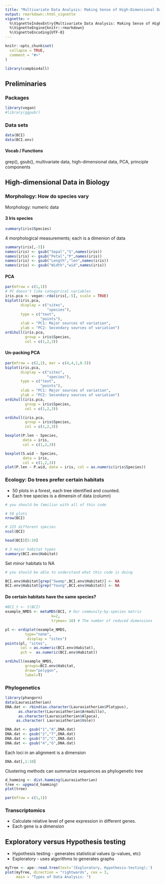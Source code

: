 ```yaml
---
title: "Multivariate Data Analysis: Making Sense of High-Dimensional Data"
output: rmarkdown::html_vignette
vignette: >
  %\VignetteIndexEntry{Multivariate Data Analysis: Making Sense of High-Dimensional Data}
  %\VignetteEngine{knitr::rmarkdown}
  %\VignetteEncoding{UTF-8}
---
```




```r
knitr::opts_chunk$set(
  collapse = TRUE,
  comment = "#>"
)
```

```r
library(compbio4all)
```


## Preliminaries

### Packages
```r
library(vegan)
#library(ggpubr)
```


### Data sets

```r
data(BCI)
data(BCI.env)
```


#### Vocab / Functions

grep(), gsub(), multivariate data, high-dimensional data, PCA, principle components


## High-dimensional Data in Biology

### Morphology: How do species vary

Morphology: numeric data

#### 3 Iris species

```r
summary(iris$Species)
```

4 morphological measurements; each is a dimenion of data

```r
summary(iris[,-5])
names(iris) <- gsub("Sepal","S",names(iris))
names(iris) <- gsub("Petal","P",names(iris))
names(iris) <- gsub("Length","len",names(iris))
names(iris) <- gsub("Width","wid",names(iris))
```

#### PCA

```r
par(mfrow = c(1,1))
# PC doesn't like categorical variables
iris.pca <- vegan::rda(iris[,-5], scale = TRUE)
biplot(iris.pca,
       display = c("sites", 
                   "species"),
       type = c("text",
                "points"), 
       xlab = "PC1: Major sources of variation",
       ylab = "PC2: Secondary sources of variation")
ordihull(iris.pca,
         group = iris$Species,
         col = c(1,2,3))

```


#### Un-packing PCA

```r
par(mfrow = c(2,2), mar = c(4,4,1,0.5))
biplot(iris.pca,
       display = c("sites", 
                   "species"),
       type = c("text",
                "points"), 
       xlab = "PC1: Major sources of variation",
       ylab = "PC2: Secondary sources of variation")
ordihull(iris.pca,
         group = iris$Species,
         col = c(1,2,3))

ordihull(iris.pca,
         group = iris$Species,
         col = c(1,2,3))

boxplot(P.len ~ Species, 
        data = iris,
        col = c(1,2,3))

boxplot(S.wid ~ Species, 
        data = iris,
        col = c(1,2,3))
plot(P.len ~ P.wid, data = iris, col = as.numeric(iris$Species))
```


### Ecology: Do trees prefer certain habitats

* 50 plots in a forest, each tree identified and counted.
* Each tree species is a dimensin of data (column)


```r
# you should be familiar with all of this code

# 50 plots
nrow(BCI)

# 225 different species
ncol(BCI)

head(BCI)[5:10]

# 3 major habitat types
summary(BCI.env$Habitat)
```

Set minor habitats to NA
```r
# you should be able to understand what this code is doing

BCI.env$Habitat[grep("Swamp",BCI.env$Habitat)] <- NA
BCI.env$Habitat[grep("Young",BCI.env$Habitat)] <- NA
```

#### Do certain habitats have the same species?

```r
#BCI_t <- t(BCI)
example_NMDS <- metaMDS(BCI, # Our community-by-species matrix
                     k=2,
                     trymax= 10) # The number of reduced dimensions

pl <- ordiplot(example_NMDS,
         type="none",
          display = "sites")
points(pl, "sites",  
       col = as.numeric(BCI.env$Habitat),
       pch =  as.numeric(BCI.env$Habitat))

ordihull(example_NMDS,
         groups=BCI.env$Habitat,
         draw="polygon",
         label=T)

```


### Phylogenetics


```r
library(phangorn)
data(Laurasiatherian)
DNA.dat <- rbind(as.character(Laurasiatherian$Platypus),
      as.character(Laurasiatherian$Armadillo),
      as.character(Laurasiatherian$Alpaca),
     as.character( Laurasiatherian$Vole))

DNA.dat <- gsub("1","A",DNA.dat)
DNA.dat <- gsub("2","T",DNA.dat)
DNA.dat <- gsub("3","C",DNA.dat)
DNA.dat <- gsub("4","G",DNA.dat)
```

Each loci in an alignment is a dimension 
```r
DNA.dat[,1:10]
```

Clustering methods can summarize sequences as phylogenetic tree
```r
d_hamming <- dist.hamming(Laurasiatherian)
tree <- upgma(d_hamming)
plot(tree)
```


```r
par(mfrow = c(1,1))
```

### Transcriptomics

* Calculate relative level of gene expression in different genes.
* Each gene is a dimension


## Exploratory versus Hypothesis testing

* Hypothesis testing - generates statistical values (p-values, etc)
* Exploratory - uses algorithms to generates graphs

```r
myTree <- ape::read.tree(text='(Exploratory, Hypothesis-testing);')
plot(myTree, direction = "rightwards", cex = 3,
     main = "Types of Data Analysis: ")
```

